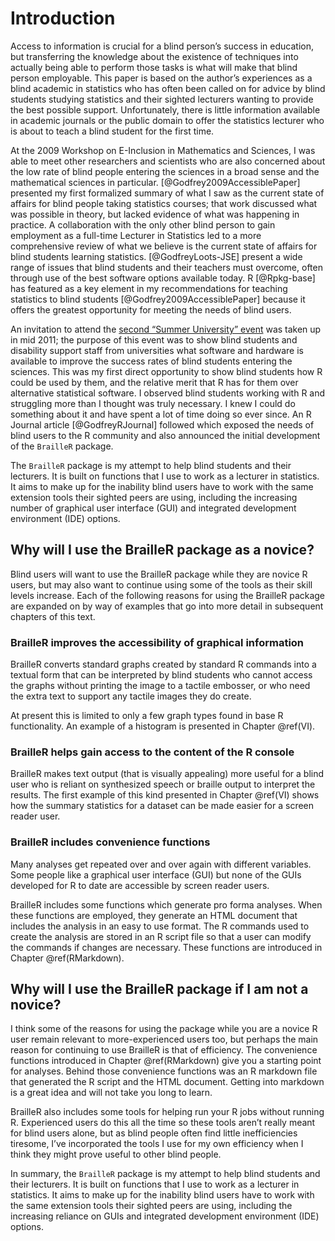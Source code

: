 # Introduction {#introduction}




Access to information is crucial for a blind person's success in education, but transferring the knowledge about the existence of techniques into actually being able to perform those tasks is what will make that blind person employable. This paper is based on the author's  experiences as a blind academic in statistics who has often been called on for advice by blind students studying statistics and their sighted lecturers wanting to provide the best possible support. Unfortunately, there is little information available in academic journals or the public domain to offer the  statistics lecturer  who is about to teach a blind student for the first time. 

At the 2009 Workshop on E-Inclusion in Mathematics and Sciences, I was able to meet other researchers and scientists who are also concerned about the low rate of blind people entering the sciences in a broad sense and the mathematical sciences in particular. [@Godfrey2009AccessiblePaper] presented my first formalized summary of what I saw as the current state of affairs for blind people taking statistics courses; that work discussed what was possible in theory, but lacked evidence of what was happening in practice.
A collaboration with the only other blind person to gain employment as a full-time Lecturer in Statistics  led to a more comprehensive review of what we believe is the current state of affairs for blind students learning statistics. [@GodfreyLoots-JSE] present a  wide range of issues that blind students and their teachers must overcome, often  through use of the best software options available today. R [@Rpkg-base] has featured as a key element in  my recommendations for teaching statistics to blind students [@Godfrey2009AccessiblePaper] because it offers the greatest opportunity for meeting the needs of blind users. 

An invitation to attend the [second "Summer University" event](http://icchp-su.net/)  was taken up in mid 2011; the purpose of this event  was to show blind students and disability support staff from universities what software and hardware is available to improve the success rates of blind students entering the sciences. 
This was my first direct opportunity to show blind students how R could be used by them, and the relative merit that R has for them over alternative statistical software. 
I observed blind students working with R and struggling more than I thought was truly necessary. I knew I could do something about it and have spent a lot of time doing so ever since.
An R Journal article [@GodfreyRJournal] followed which exposed the needs of blind users to the R community and also announced the initial development of the `BrailleR` package.

The `BrailleR` package is my attempt to help blind students and their lecturers. It is built on functions that I use to work as a lecturer in statistics. It aims to make up for the inability blind users have to work with the same extension tools their sighted peers are using, including the increasing number of graphical user interface (GUI) and integrated development environment (IDE) options.


## Why will I use the BrailleR package as a novice?

Blind users will want to use the BrailleR package while they are novice R users, but may also want to continue using some of the tools as their skill levels increase. Each of the following reasons for using the BrailleR package are expanded on by way of examples that go into more detail in subsequent chapters of this text.

### BrailleR improves the accessibility of graphical information 

BrailleR converts standard graphs created by standard R commands into a textual form that can
be interpreted by blind students who cannot access the graphs without
printing the image to a tactile embosser, or who need the extra text to
support any tactile images they do create.

At present this is limited to only a few graph types found in base R functionality. An example of a histogram is presented in Chapter \@ref(VI).  

### BrailleR helps gain access to the content of the R console

BrailleR makes text output (that is
visually appealing) more useful for a blind user who is reliant on
synthesized speech or braille output to interpret the results. The first example of this kind presented in Chapter \@ref(VI) shows how the summary statistics for a dataset can be made easier for a screen reader user.


### BrailleR includes convenience functions

Many analyses get repeated over and over again with different variables. Some people like a graphical user interface (GUI) but none of the GUIs developed for R to date are accessible by screen reader users.

BrailleR includes some functions which generate pro forma analyses. When these functions are employed, they generate an HTML document that includes the analysis in an easy to use format. The R commands used to create the analysis are stored in an R script file so that a user can modify the commands if changes are necessary. These functions are introduced in Chapter \@ref(RMarkdown).



## Why will I use the BrailleR package if I am not a novice?

I think some of the reasons for using the package while you are  a novice R user remain relevant to more-experienced users too, but perhaps the main reason for continuing to use BrailleR is that of efficiency. 
The convenience functions introduced in Chapter \@ref(RMarkdown) give you a starting point for analyses. Behind those convenience functions was an R markdown file that generated the R script and the HTML document. Getting into markdown is a great idea and will not take you long to learn.

BrailleR also includes some tools for helping run your R jobs without running R. Experienced users do this all the time so these tools aren't really meant for blind users alone, but as blind people often find little inefficiencies tiresome, I've incorporated the tools I use for my own efficiency when I think they might prove useful to other blind people.
 


In summary, the `BrailleR` package is my attempt to help blind students and their lecturers. It is built on functions that I use to work as a lecturer in statistics. It aims to make up for the inability blind users have to work with the same extension tools their sighted peers are using, including the increasing reliance on GUIs and integrated development environment (IDE) options.
